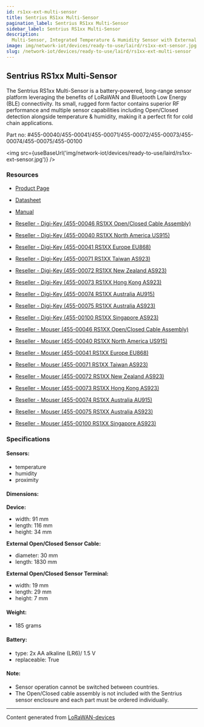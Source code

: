 ```yaml
---
id: rs1xx-ext-multi-sensor
title: Sentrius RS1xx Multi-Sensor
pagination_label: Sentrius RS1xx Multi-Sensor
sidebar_label: Sentrius RS1xx Multi-Sensor
description:
  Multi-Sensor, Integrated Temperature & Humidity Sensor with External Open/Closed Proximity
image: img/network-iot/devices/ready-to-use/laird/rs1xx-ext-sensor.jpg
slug: /network-iot/devices/ready-to-use/laird/rs1xx-ext-multi-sensor
---
```



<LegacyContentBanner />

## Sentrius RS1xx Multi-Sensor

The Sentrius RS1xx Multi-Sensor is a battery-powered, long-range sensor platform leveraging the
benefits of LoRaWAN and Bluetooth Low Energy (BLE) connectivity. Its small, rugged form factor
contains superior RF performance and multiple sensor capabilities including Open/Closed detection
alongside temperature & humidity, making it a perfect fit for cold chain applications.

Part no: #455-00040/455-00041/455-00071/455-00072/455-00073/455-00074/455-00075/455-00100

<img src={useBaseUrl('img/network-iot/devices/ready-to-use/laird/rs1xx-ext-sensor.jpg')} />

### Resources

- [Product Page](https://www.lairdconnect.com/iot-devices/lorawan-iot-devices/sentrius-rs1xx-lora-enabled-sensors)
- [Datasheet](https://www.lairdconnect.com/documentation/product-brief-sentrius-rs1xx-openclosed-sensor-and-integrated-temprh)
- [Manual](https://www.lairdconnect.com/documentation/user-guide-sentrius-rs1xx-ext-openclosed-int-temphumidity-sensors)

- [Reseller - Digi-Key (455-00046 RS1XX Open/Closed Cable Assembly)](https://www.digikey.com/en/products/detail/laird-connectivity-inc/455-00046/11587434)
- [Reseller - Digi-Key (455-00040 RS1XX North America US915)](https://www.digikey.com/en/products/detail/laird-connectivity-inc/455-00040/11587435)
- [Reseller - Digi-Key (455-00041 RS1XX Europe EU868)](https://www.digikey.com/en/products/detail/laird-connectivity-inc/455-00041/11587436)
- [Reseller - Digi-Key (455-00071 RS1XX Taiwan AS923)](https://www.digikey.com/en/products/detail/laird-connectivity-inc/455-00071/11587432)
- [Reseller - Digi-Key (455-00072 RS1XX New Zealand AS923)](https://www.digikey.com/en/products/detail/laird-connectivity-inc/455-00072/11587429)
- [Reseller - Digi-Key (455-00073 RS1XX Hong Kong AS923)](https://www.digikey.com/en/products/detail/laird-connectivity-inc/455-00073/11587437)
- [Reseller - Digi-Key (455-00074 RS1XX Australia AU915)](https://www.digikey.com/en/products/detail/laird-connectivity-inc/455-00074/11587439)
- [Reseller - Digi-Key (455-00075 RS1XX Australia AS923)](https://www.digikey.com/en/products/detail/laird-connectivity-inc/455-00075/11587430)
- [Reseller - Digi-Key (455-00100 RS1XX Singapore AS923)](https://www.digikey.com/en/products/detail/laird-connectivity-inc/455-00100/11587433)

- [Reseller - Mouser (455-00046 RS1XX Open/Closed Cable Assembly)](https://www.mouser.com/ProductDetail/Laird-Connectivity/455-00046?qs=GBLSl2AkiruTG6IIfppszA%3D%3D)
- [Reseller - Mouser (455-00040 RS1XX North America US915)](https://www.mouser.com/ProductDetail/Laird-Connectivity/455-00040?qs=GBLSl2AkirtxT10ZCOu1rQ%3D%3D)
- [Reseller - Mouser (455-00041 RS1XX Europe EU868)](https://www.mouser.com/ProductDetail/Laird-Connectivity/455-00041?qs=GBLSl2AkirvsxXcPD3wu%2FQ%3D%3D)
- [Reseller - Mouser (455-00071 RS1XX Taiwan AS923)](https://www.mouser.com/ProductDetail/Laird-Connectivity/455-00071?qs=GBLSl2AkirvntQqPrtPeiQ%3D%3D)
- [Reseller - Mouser (455-00072 RS1XX New Zealand AS923)](https://www.mouser.com/ProductDetail/Laird-Connectivity/455-00072?qs=GBLSl2Akiru1Dz4sPzMQXw%3D%3D)
- [Reseller - Mouser (455-00073 RS1XX Hong Kong AS923)](https://www.mouser.com/ProductDetail/Laird-Connectivity/455-00073?qs=GBLSl2Akiru5R2hBjjJhvg%3D%3D)
- [Reseller - Mouser (455-00074 RS1XX Australia AU915)](https://www.mouser.com/ProductDetail/Laird-Connectivity/455-00074?qs=GBLSl2AkiruWeF4FJ92BfA%3D%3D)
- [Reseller - Mouser (455-00075 RS1XX Australia AS923)](https://www.mouser.com/ProductDetail/Laird-Connectivity/455-00075?qs=GBLSl2AkirvVaqfOzQUIeQ%3D%3D)
- [Reseller - Mouser (455-00100 RS1XX Singapore AS923)](https://www.mouser.com/ProductDetail/Laird-Connectivity/455-00100?qs=GBLSl2AkirtR%252BdyXyjHSAg%3D%3D)

### Specifications

#### Sensors:

- temperature
- humidity
- proximity

#### Dimensions:

**Device:**

- width: 91 mm
- length: 116 mm
- height: 34 mm

**External Open/Closed Sensor Cable:**

- diameter: 30 mm
- length: 1830 mm

**External Open/Closed Sensor Terminal:**

- width: 19 mm
- length: 29 mm
- height: 7 mm

#### Weight:

- 185 grams

#### Battery:

- type: 2x AA alkaline (LR6)/ 1.5 V
- replaceable: True

#### Note:

- Sensor operation cannot be switched between countries.
- The Open/Closed cable assembly is not included with the Sentrius sensor enclosure and each part
  must be ordered individually.

---

Content generated from [LoRaWAN-devices](https://github.com/TheThingsNetwork/lorawan-devices)
